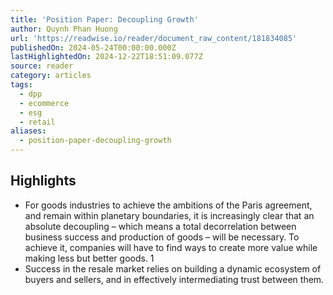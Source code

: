 ```yaml
---
title: 'Position Paper: Decoupling Growth'
author: Quynh Phan Huong
url: 'https://readwise.io/reader/document_raw_content/181834085'
publishedOn: 2024-05-24T00:00:00.000Z
lastHighlightedOn: 2024-12-22T18:51:09.077Z
source: reader
category: articles
tags:
  - dpp
  - ecommerce
  - esg
  - retail
aliases:
  - position-paper-decoupling-growth
---
```

## Highlights
- For goods industries to achieve the ambitions of the Paris agreement, and remain within planetary boundaries, it is increasingly clear that an absolute decoupling – which means a total decorrelation between business success and production of goods – will be necessary. To achieve it, companies will have to find ways to create more value while making less but better goods.
  1
- Success in the resale market relies on building a dynamic ecosystem of buyers and sellers, and in effectively intermediating trust between them.
